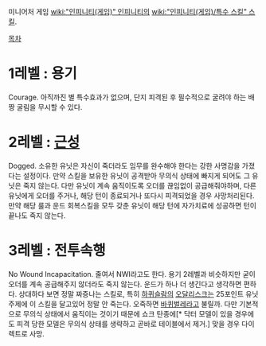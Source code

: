 미니어처 게임 [[wiki:"인피니티(게임)" 인피니티]]의 [[wiki:"인피니티(게임)/특수 스킬" 스킬]].

[[목차]]

= 1레벨 : 용기 =

Courage. 아직까진 별 특수효과가 없으며, 단지 피격된 후 필수적으로 굴려야 하는 배짱 굴림을 무시할 수 있다.

= 2레벨 : [[근성]] =

Dogged. 소유한 유닛은 자신이 죽더라도 임무를 완수해야 한다는 강한 사명감을 가졌다는 설정이다. 만약 스킬을 보유한 유닛이 공격받아 무의식 상태에 빠지게 되어도 그 유닛은 죽지 않는다. 다만 유닛이 계속 움직이도록 오더를 끊임없이 공급해줘야하며, 다른 유닛에게 오더를 주거나, 해당 턴이 종료되거나 또다시 피격되었을 경우 사망처리된다. 만약 해당 룰과 운드 회복스킬을 모두 갖춘 유닛이 해당 턴에 자가치료에 성공하면 턴이 끝나도 죽지 않는다.

= 3레벨 : 전투속행 =

No Wound Incapacitation. 줄여서 NWI라고도 한다. 용기 2레벨과 비슷하지만 굳이 오더를 계속 공급해주지 않더라도 죽지 않는다. 운드가 하나 더 생긴다고 생각하면 편하다. 상대하다 보면 정말 짜증나는 스킬로, 특히 [[하퀴슬람]]의 [[오달리스크]]는 25포인트 유닛 주제에 이 스킬을 달고있어 정말 안 죽는다. 오죽하면 [[바퀴벌레]]라고 불릴까. 다만 기본적으로 무의식 상태에서 움직이는 것이기 때문에 쇼크 탄종에[* 닥터 모델이 있을 경우에도 피격 당한 모델은 무의식 상태를 생략하고 곧바로 테이블에서 제거.] 맞을 경우 다이렉트로 사망.
